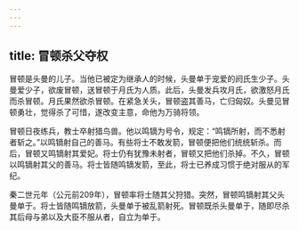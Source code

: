 ```yaml
---
---
---
```

title: 冒顿杀父夺权
---



冒顿是头曼的儿子。当他已被定为继承人的时候，头曼单于宠爱的阏氏生少子。头曼爱少子，欲废冒顿，送冒顿于月氏为人质。此后，头曼发兵攻月氏，欲激怒月氏而杀冒顿。月氏果然欲杀冒顿。在紧急关头，冒顿盗其善马，亡归匈奴。头曼见冒顿勇壮，觉得杀了可惜，遂改变主意，命他为万骑将领。

冒顿日夜练兵，教士卒射猎鸟兽。他以鸣镝为号令，规定：“鸣镝所射，而不悉射者斩之。”以鸣镝射自己的善马。有些将士不敢发箭，冒顿便把他们统统斩杀。而后，冒顿又鸣镝射其爱妃。将士仍有犹豫未射者，冒顿又把他们杀掉。不久，冒顿以鸣镝射其父的善马。将士皆随鸣镝发箭，至此，将士已养成习惯于绝对服从的军纪。

秦二世元年（公元前209年），冒顿率将士随其父狩猎。突然，冒顿鸣镝射其父头曼单于。将士皆随鸣镝放箭，头曼单于被乱箭射死。冒顿既杀头曼单于，随即尽杀其后母与弟以及大臣不服从者，自立为单于。